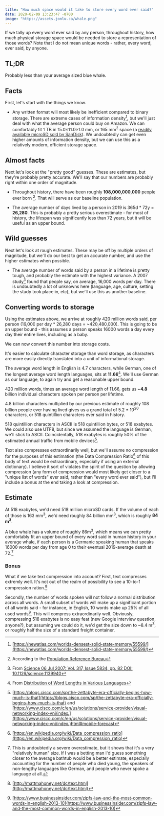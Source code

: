 ```yaml
---
title: "How much space would it take to store every word ever said?"
date: 2020-02-09 13:23:47 -0700
image: "https://assets.jonlu.ca/whale.png"
---
```


If we tally up every word ever said by any person, throughout history, how much physical storage space would be needed to store a representation of those words? Note that I do not mean unique words - rather, every word, ever said, by anyone.

## TL;DR

Probably less than your average sized blue whale.

## Facts

First, let's start with the things we know.

- Any written format will most likely be inefficient compared to binary storage. There are extreme cases of information density[^8], but we'll just deal with what the average person could buy on Amazon. We can comfortably fit 1 TB in 15.0×11.0×1.0 mm, or 165 mm<sup>3</sup> space (a [readily available microSD sold by SanDisk](https://www.amazon.com/SanDisk-Extreme-microSD-UHS-I-Adapter/dp/B07PBY4VD5)). We undoubtedly can get even higher amounts of information density, but we can use this as a relatively modern, efficient storage space.

## Almost facts

Next let's look at the "pretty good" guesses. These are estimates, but they're probably pretty accurate. We'll say that our numbers are probably right within one order of magnitude.

- Throughout history, there have been roughly **108,000,000,000** people ever born [^1]. That will serve as our baseline population.

- The average number of days lived by a person in 2019 is 365d \* 72y = **26,280**. This is probably a pretty serious overestimate - for most of history, the lifespan was significantly less than 72 years, but it will be useful as an upper bound.

## Wild guesses

Next let's look at rough estimates. These may be off by multiple orders of magnitude, but we'll do our best to get an accurate number, and use the higher estimates when possible.

- The average number of words said by a person in a lifetime is pretty tough, and probably the estimate with the highest variance. A 2007 study[^2] found that people say, on average, 16,000 words per day. There is undoubtedly a lot of unknowns here (language, age, culture, setting the study took place in, etc), but we'll use this as another baseline.

## Converting words to storage

Using the estimates above, we arrive at roughly 420 million words said, per person (16,000 per day \* 26,280 days = \~420,480,000). This is going to be an upper bound - this assumes a person speaks 16000 words a day every day their entire lives, including as a baby.

We can now convert this number into storage costs.

It's easier to calculate character storage than word storage, as characters are more easily directly translated into a unit of informational storage.

The average word length in English is 4.7 characters, while German, one of the longest average word length languages, sits at **11.66**[^3]. We'll use German as our language, to again try and get a reasonable upper bound.

420 million words, times an average word length of 11.66, gets us \~**4.8** billion individual characters spoken per person per lifetime.

4.8 billion characters multiplied by our previous estimate of roughly 108 billion people ever having lived gives us a grand total of 5.2 \* 10<sup>20</sup> characters, or 518 quintillion characters ever said in history.

518 quintillion characters in ASCII is 518 quintillion bytes, or 518 exabytes. We could also use UTF8, but since we assumed the language is German, we'll stick to ASCII. Coincidentally, 518 exabytes is roughly 50% of the estimated annual traffic from mobile devices[^9].

Text also compresses extraordinarily well, but we'll assume no compression for the purposes of this estimation (the Data Compression Ratio[^5] of this body of text would be extraordinary, especially if using an external dictionary). I believe it sort of violates the spirit of the question by allowing compression (any form of compression would most likely get closer to a "unique list of words" ever said, rather than "every word ever said"), but I'll include a bonus at the end taking a look at compression.

## Estimate

At 518 exabytes, we'd need 518 million microSD cards. If the volume of each of those is 163 mm<sup>3</sup>, we'd need roughly 84 billion mm<sup>3</sup>, which is roughly **84 m<sup>3</sup>**.

A blue whale has a volume of roughly 86m<sup>3</sup>, which means we can pretty comfortably fit an upper bound of every word said in human history in your average whale, if each person is a Germanic speaking human that speaks 16000 words per day from age 0 to their eventual 2019-average death at 72.[^4]

<CustomImage file="whale" footnote="We could fit every word every said inside the volume of a blue whale" alt="Blue whale" />

### Bonus

What if we take text compression into account? First, text compresses extremly well. It's not out of the realm of possibility to see a 10-to-1 compression ration.[^7]

Secondly, the number of words spoken will not follow a normal distribution across all words. A small subset of words will make up a significant portion of all words said - for instance, in English, 10 words make up 25% of all used words[^6]. This will compress extraordinarily well. Obviously, compressing 518 exabytes is no easy feat (new Google interview question, anyone?), but assuming we could do it, we'd get the size down to \~8.4 m<sup>3</sup>, or roughly half the size of a standard freight container.

<CustomImage file="freight" footnote="Compressed? Less than half of a freight container" alt="freight container" />

[^1]: According to the [Population Reference Bureau](https://www.prb.org/howmanypeoplehaveeverlivedonearth/)

[^2]: From [Science 06 Jul 2007: Vol. 317, Issue 5834, pp. 82 DOI: 10.1126/science.1139940](https://science.sciencemag.org/content/317/5834/82.full)

[^3]: From [Distribution of Word Lengths in Various Languages](http://www.ravi.io/language-word-lengths)

[^4]: This is undoubtedly a severe overestimate, but it shows that it's a very "relatively human" size. If I was a betting man I'd guess something closer to the average bathtub would be a better estimate, especially accounting for the number of people who died young, the speakers of non-lengthy languages like German, and people who never spoke a language at all.

[^5]: [https://en.wikipedia.org/wiki/Data_compression_ratio](https://en.wikipedia.org/wiki/Data_compression_ratio)

[^6]: [https://www.businessinsider.com/zipfs-law-and-the-most-common-words-in-english-2013-10](https://www.businessinsider.com/zipfs-law-and-the-most-common-words-in-english-2013-10)

[^7]: [http://mattmahoney.net/dc/text.html](http://mattmahoney.net/dc/text.html)

[^8]: [https://newatlas.com/worlds-densest-solid-state-memory/55599/](https://newatlas.com/worlds-densest-solid-state-memory/55599/)

[^9]: [https://blogs.cisco.com/sp/the-zettabyte-era-officially-begins-how-much-is-that](https://blogs.cisco.com/sp/the-zettabyte-era-officially-begins-how-much-is-that) and [https://www.cisco.com/c/en/us/solutions/service-provider/visual-networking-index-vni/index.](https://www.cisco.com/c/en/us/solutions/service-provider/visual-networking-index-vni/index.)html#mobile-forecast
